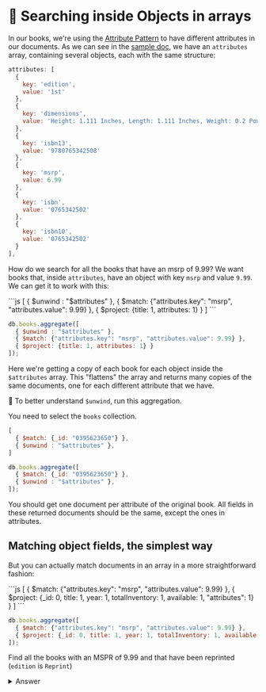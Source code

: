 
# 👐 Searching inside Objects in arrays

In our books, we're using the [Attribute Pattern](https://www.mongodb.com/developer/products/mongodb/attribute-pattern/) to have different attributes in our documents. As we can see in the [sample doc](/docs/simple-queries/project), we have an `attributes` array, containing several objects, each with the same structure:

```js
attributes: [
  {
    key: 'edition',
    value: '1st'
  },
  {
    key: 'dimensions',
    value: 'Height: 1.111 Inches, Length: 1.111 Inches, Weight: 0.2 Pounds, Width: 1.111 Inches'
  },
  {
    key: 'isbn13',
    value: '9780765342508'
  },
  {
    key: 'msrp',
    value: 6.99
  },
  {
    key: 'isbn',
    value: '0765342502'
  },
  {
    key: 'isbn10',
    value: '0765342502'
  }
],
```

How do we search for all the books that have an msrp of 9.99? We want books that, inside `attributes`, have an object with key `msrp` and value `9.99`. We can get it to work with this:

<Tabs groupId="aggregations">
<TabItem value="atlas" label="Atlas UI">
```js
[
  { $unwind : "$attributes" },
  { $match: {"attributes.key": "msrp", "attributes.value": 9.99} },
  { $project: {title: 1, attributes: 1} }
]
```
</TabItem>

<TabItem value="mongodb-shell" label="MongoDB Shell">

```js
db.books.aggregate([
  { $unwind : "$attributes" },
  { $match: {"attributes.key": "msrp", "attributes.value": 9.99} },
  { $project: {title: 1, attributes: 1} }
]);
```
</TabItem>
</Tabs>


Here we're getting a copy of each book for each object inside the `$attributes` array. This "flattens" the array and returns many copies of the same documents, one for each different attribute that we have.

👐 To better understand `$unwind`, run this aggregation.

<Tabs groupId="aggregations">
<TabItem value="atlas" label="Atlas UI">

You need to select the `books` collection.

```js
[
  { $match: {_id: "0395623650"} },
  { $unwind : "$attributes" },
]
```
</TabItem>

<TabItem value="mongodb-shell" label="MongoDB Shell">

```js
db.books.aggregate([
  { $match: {_id: "0395623650"} },
  { $unwind : "$attributes" },
]);
```

</TabItem>
</Tabs>

You should get one document per attribute of the original book. All fields in these returned documents should be the same, except the ones in attributes.

## Matching object fields, the simplest way

But you can actually match documents in an array in a more straightforward fashion:

<Tabs groupId="aggregations">
<TabItem value="atlas" label="Atlas UI">
```js
[
  { $match: {"attributes.key": "msrp", "attributes.value": 9.99} },
  { $project: {_id: 0, title: 1, year: 1, totalInventory: 1, available: 1, "attributes": 1} }
]
```
</TabItem>

<TabItem value="mongodb-shell" label="MongoDB Shell">

```js
db.books.aggregate([
  { $match: {"attributes.key": "msrp", "attributes.value": 9.99} },
  { $project: {_id: 0, title: 1, year: 1, totalInventory: 1, available: 1, "attributes": 1} }
]);
```

</TabItem>
</Tabs>


Find all the books with an MSPR of 9.99 and that have been reprinted (`edition` is `Reprint`)

<details>
<summary>Answer</summary>
<div>


<Tabs groupId="aggregations">
<TabItem value="atlas" label="Atlas UI">

```js
[
  { $match: 
    {$and: [
      {"attributes.key": "msrp", "attributes.value": 9.99}, 
      {"attributes.key": "edition", "attributes.value": "Reprint"}] 
    }
  },
  { $project: {_id: 0, title: 1, year: 1, totalInventory: 1, available: 1, "attributes": 1} }
]
```

</TabItem>

<TabItem value="mongodb-shell" label="MongoDB Shell">

```js
db.books.aggregate([
  { $match: 
    {$and: [
      {"attributes.key": "msrp", "attributes.value": 9.99}, 
      {"attributes.key": "edition", "attributes.value": "Reprint"}] 
    }
  },
  { $project: {_id: 0, title: 1, year: 1, totalInventory: 1, available: 1, "attributes": 1} }
]);
```

</TabItem>
</Tabs>

</div>
</details>
